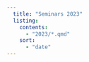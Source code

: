 ```yaml
---
  title: "Seminars 2023"
  listing:
    contents:
      - "2023/*.qmd"
    sort:
      - "date"
---
```

